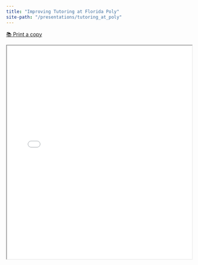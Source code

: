 ```yaml
---
title: "Improving Tutoring at Florida Poly"
site-path: "/presentations/tutoring_at_poly"
---
```


[📚 Print a copy](../assets/tutoring_at_poly.pdf)

:::{.column-page}

<iframe src="../assets/tutoring_at_poly.pdf" width="100%" height="580px"></iframe>

:::